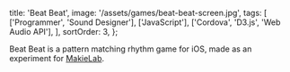  title: 'Beat Beat',
  image: '/assets/games/beat-beat-screen.jpg',
  tags: [
    ['Programmer', 'Sound Designer'],
    ['JavaScript'],
    ['Cordova', 'D3.js', 'Web Audio API'],
  ],
  sortOrder: 3,
};

Beat Beat is a pattern matching rhythm game for iOS, made as an experiment for
[MakieLab](https://mymakie.com/).
